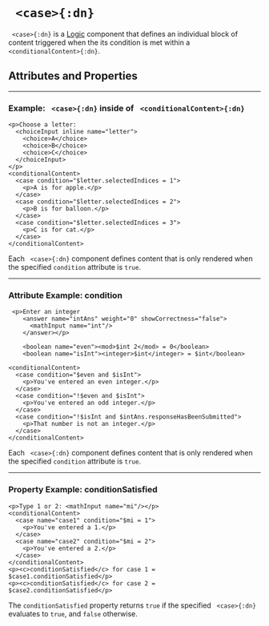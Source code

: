 


# ` <case>{:dn}`


` <case>{:dn}` is a [Logic](../document_structure/essentialConcepts#component-types)
component that defines an individual block of content triggered when 
the its condition is met within a ` <conditionalContent>{:dn}`.

## Attributes and Properties 
 <AttrDisplay name='case'/> 
 <PropDisplay name='case'/>

---

### Example: ` <case>{:dn}` inside of ` <conditionalContent>{:dn}`


```doenet-editor-horiz
<p>Choose a letter: 
  <choiceInput inline name="letter">
    <choice>A</choice>
    <choice>B</choice>
    <choice>C</choice>
  </choiceInput>    
</p>
<conditionalContent>
  <case condition="$letter.selectedIndices = 1">
    <p>A is for apple.</p>
  </case>
  <case condition="$letter.selectedIndices = 2">
    <p>B is for balloon.</p>
  </case>
  <case condition="$letter.selectedIndices = 3">
    <p>C is for cat.</p>
  </case>  
</conditionalContent>      
```



Each ` <case>{:dn}` component defines content that is only rendered 
when the specified `condition` attribute is `true`.



---

### Attribute Example: condition


```doenet-editor-horiz
 <p>Enter an integer 
    <answer name="intAns" weight="0" showCorrectness="false">
      <mathInput name="int"/>
    </answer></p>

    <boolean name="even"><mod>$int 2</mod> = 0</boolean>
    <boolean name="isInt"><integer>$int</integer> = $int</boolean>

<conditionalContent>
  <case condition="$even and $isInt">
    <p>You've entered an even integer.</p>
  </case>
  <case condition="!$even and $isInt">
    <p>You've entered an odd integer.</p>
  </case>
  <case condition="!$isInt and $intAns.responseHasBeenSubmitted">
    <p>That number is not an integer.</p>
  </case>
</conditionalContent>
```



Each ` <case>{:dn}` component defines content that is 
only rendered when the specified `condition` attribute is `true`.



---

### Property Example: conditionSatisfied


```doenet-example
<p>Type 1 or 2: <mathInput name="mi"/></p>
<conditionalContent>
  <case name="case1" condition="$mi = 1">
    <p>You've entered a 1.</p>
  </case>
  <case name="case2" condition="$mi = 2">
    <p>You've entered a 2.</p>
  </case>
</conditionalContent>
<p><c>conditionSatisfied</c> for case 1 = $case1.conditionSatisfied</p>
<p><c>conditionSatisfied</c> for case 2 = $case2.conditionSatisfied</p>   
```



The `conditionSatisfied` property returns `true` if the specified ` <case>{:dn}` evaluates to `true`, and `false` otherwise.

